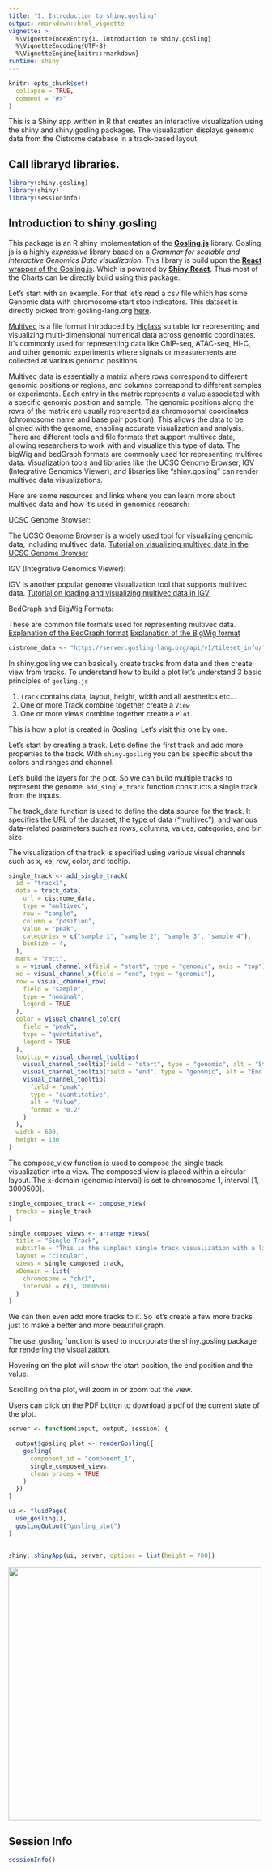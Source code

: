 ```yaml
---
title: "1. Introduction to shiny.gosling"
output: rmarkdown::html_vignette
vignette: >
  %\VignetteIndexEntry{1. Introduction to shiny.gosling}
  %\VignetteEncoding{UTF-8}
  %\VignetteEngine{knitr::rmarkdown}
runtime: shiny
---
```


```r
knitr::opts_chunk$set(
  collapse = TRUE,
  comment = "#>"
)
```

This is a Shiny app written in R that creates an interactive visualization using the shiny and shiny.gosling packages. The visualization displays genomic data from the Cistrome database in a track-based layout.

## Call libraryd libraries.

```r
library(shiny.gosling)
library(shiny)
library(sessioninfo)
```

## Introduction to shiny.gosling

This package is an R shiny implementation of the [**Gosling.js**](http://gosling-lang.org/) library. Gosling js is a highly *expressive* library based on a *Grammar for scalable and interactive Genomics Data visualization*. This library is build upon the [**React** wrapper of the Gosling.js](https://github.com/gosling-lang/gosling-react). Which is powered by [**Shiny.React**](https://github.com/gosling-lang/gosling-react). Thus most of the Charts can be directly build using this package.

Let's start with an example. For that let's read a csv file which has some Genomic data with chromosome start stop indicators. This dataset is directly picked from gosling-lang.org [here](https://server.gosling-lang.org/api/v1/tileset_info/?d=cistrome-multivec).

[Multivec](https://docs.higlass.io/data_preparation.html#multivec-files) is a file format introduced by [Higlass](https://higlass.io/) suitable for representing and visualizing multi-dimensional numerical data across genomic coordinates. It's commonly used for representing data like ChIP-seq, ATAC-seq, Hi-C, and other genomic experiments where signals or measurements are collected at various genomic positions.

Multivec data is essentially a matrix where rows correspond to different genomic positions or regions, and columns correspond to different samples or experiments. Each entry in the matrix represents a value associated with a specific genomic position and sample. The genomic positions along the rows of the matrix are usually represented as chromosomal coordinates (chromosome name and base pair position). This allows the data to be aligned with the genome, enabling accurate visualization and analysis. There are different tools and file formats that support multivec data, allowing researchers to work with and visualize this type of data. The bigWig and bedGraph formats are commonly used for representing multivec data. Visualization tools and libraries like the UCSC Genome Browser, IGV (Integrative Genomics Viewer), and libraries like "shiny.gosling" can render multivec data visualizations.

Here are some resources and links where you can learn more about multivec data and how it's used in genomics research:

UCSC Genome Browser:

The UCSC Genome Browser is a widely used tool for visualizing genomic data, including multivec data.
[Tutorial on visualizing multivec data in the UCSC Genome Browser](https://genome.ucsc.edu/training/)

IGV (Integrative Genomics Viewer):

IGV is another popular genome visualization tool that supports multivec data.
[Tutorial on loading and visualizing multivec data in IGV](https://www.youtube.com/watch?v=P9n0tZxiwPs)

BedGraph and BigWig Formats:

These are common file formats used for representing multivec data.
[Explanation of the BedGraph format](https://genome.ucsc.edu/goldenPath/help/bedgraph.html)
[Explanation of the BigWig format](https://genome.ucsc.edu/goldenPath/help/bigWig.html)

```r

cistrome_data <- "https://server.gosling-lang.org/api/v1/tileset_info/?d=cistrome-multivec"
```

In shiny.gosling we can basically create tracks from data and then create view from tracks. To understand how to build a plot let's understand 3 basic principles of `gosling.js`

1.  `Track` contains data, layout, height, width and all aesthetics etc...
2.  One or more Track combine together create a `View`
3.  One or more views combine together create a `Plot`.

This is how a plot is created in Gosling. Let's visit this one by one.

Let's start by creating a track. Let's define the first track and add more properties to the track. With `shiny.gosling` you can be specific about the colors and ranges and channel.

Let's build the layers for the plot. So we can build multiple tracks to represent the genome. `add_single_track` function constructs a single track from the inputs.

The track_data function is used to define the data source for the track. It specifies the URL of the dataset, the type of data ("multivec"), and various data-related parameters such as rows, columns, values, categories, and bin size.

The visualization of the track is specified using various visual channels such as x, xe, row, color, and tooltip.

```r
single_track <- add_single_track(
  id = "track1",
  data = track_data(
    url = cistrome_data,
    type = "multivec",
    row = "sample",
    column = "position",
    value = "peak",
    categories = c("sample 1", "sample 2", "sample 3", "sample 4"),
    binSize = 4,
  ),
  mark = "rect",
  x = visual_channel_x(field = "start", type = "genomic", axis = "top"),
  xe = visual_channel_x(field = "end", type = "genomic"),
  row = visual_channel_row(
    field = "sample",
    type = "nominal",
    legend = TRUE
  ),
  color = visual_channel_color(
    field = "peak",
    type = "quantitative",
    legend = TRUE
  ),
  tooltip = visual_channel_tooltips(
    visual_channel_tooltip(field = "start", type = "genomic", alt = "Start Position"),
    visual_channel_tooltip(field = "end", type = "genomic", alt = "End Position"),
    visual_channel_tooltip(
      field = "peak",
      type = "quantitative",
      alt = "Value",
      format = "0.2"
    )
  ),
  width = 600,
  height = 130
)

```

The compose_view function is used to compose the single track visualization into a view.
The composed view is placed within a circular layout.
The x-domain (genomic interval) is set to chromosome 1, interval [1, 3000500].

```r
single_composed_track <- compose_view(
  tracks = single_track
)
```

```r
single_composed_views <- arrange_views(
  title = "Single Track",
  subtitle = "This is the simplest single track visualization with a linear layout",
  layout = "circular",
  views = single_composed_track,
  xDomain = list(
    chromosome = "chr1",
    interval = c(1, 3000500)
  )
)

```

We can then even add more tracks to it. So let's create a few more tracks just to make a better and more beautiful graph.

The use_gosling function is used to incorporate the shiny.gosling package for rendering the visualization.

Hovering on the plot will show the start position, the end position and the value.

Scrolling on the plot, will zoom in or zoom out the view.

Users can click on the PDF button to download a pdf of the current state of the plot.

```r

server <- function(input, output, session) {

  output$gosling_plot <- renderGosling({
    gosling(
      component_id = "component_1",
      single_composed_views,
      clean_braces = TRUE
    )
  })
}

ui <- fluidPage(
  use_gosling(),
  goslingOutput("gosling_plot")
)


shiny::shinyApp(ui, server, options = list(height = 700))
```

![](intro.png){width=500px}

## Session Info

```r

sessionInfo()
```
